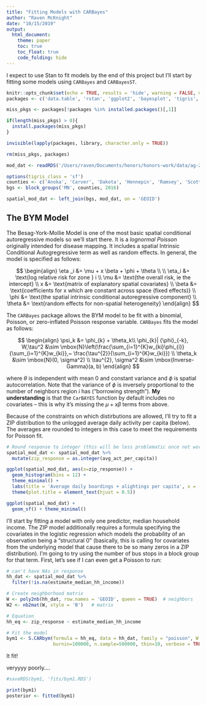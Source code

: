 ```yaml
---
title: "Fitting Models with CARBayes"
author: "Raven McKnight"
date: "10/15/2019"
output: 
  html_document:
    theme: paper
    toc: true
    toc_float: true
    code_folding: hide
---
```

I expect to use Stan to fit models by the end of this project but I'll start by fitting some models using `CARBayes` and `CARBayesST`. 

```r
knitr::opts_chunk$set(echo = TRUE, results = 'hide', warning = FALSE, message = FALSE)
packages <- c('data.table', 'rstan', 'ggplot2', 'bayesplot', 'tigris', 'sf', 'dplyr', 'CARBayes', 'spdep')

miss_pkgs <- packages[!packages %in% installed.packages()[,1]]

if(length(miss_pkgs) > 0){
  install.packages(miss_pkgs)
}

invisible(lapply(packages, library, character.only = TRUE))

rm(miss_pkgs, packages)

mod_dat <- readRDS('/Users/raven/Documents/honors/honors-work/data/ag-2017-mod-dat.RDS')

options(tigris_class = 'sf')
counties <- c('Anoka', 'Carver', 'Dakota', 'Hennepin', 'Ramsey', 'Scott', 'Washington')
bgs <- block_groups('MN', counties, 2016)

spatial_mod_dat <- left_join(bgs, mod_dat, on = 'GEOID')
```


## The BYM Model

The Besag-York-Mollie Model is one of the most basic spatial conditional autoregressive models so we'll start there. It is a *lognormal Poisson* originally intended for disease mapping. It includes a spatial Intrinsic Conditional Autogregressive term as well as random effects. In general, the model is specified as follows: 

$$ 
\begin{align}
\eta _i &= \mu + x \beta + \phi + \theta \\
\\
\eta_i &= \text{log relative risk for zone } i \\
\mu &= \text{the overall risk, ie the intercept} \\
x &= \text{matrix of explanatory spatial covariates} \\
\beta &= \text{coefficients for x which are constant across space (fixed effects)} \\
\phi &= \text{the spatial intrinsic conditional autoregressive component} \\
\theta &= \text{random effects for non-spatial heterogeneity}
\end{align}
$$

The `CARBayes` package allows the BYM model to be fit with a binomial, Poisson, or zero-inflated Poisson response variable. `CARBayes` fits the model as follows: 

$$
\begin{align}
\psi_k &= \phi_{k} + \theta_k\\
\phi_{k}| {\phi}_{-k}, W,\tau^2 &\sim \mbox{N}\left(\frac{\sum_{i=1}^{K}w_{ki}\phi_{i}}{\sum_{i=1}^{K}w_{ki}},~
\frac{\tau^{2}}{\sum_{i=1}^{K}w_{ki}}) \\
\theta_k &\sim \mbox{N}(0, \sigma^2) \\
\tau^{2}, \sigma^2 &\sim \mbox{Inverse-Gamma}(a, b)
\end{align}
$$


where $\theta$ is independent with mean 0 and constant variance and $\phi$ is spatial autocorrelation. Note that the variance of $\phi$ is inversely proportional to the number of neighbors region $i$ has ("borrowing strength"). **My understanding** is that the `CarBAYES` function by default includes no covariates -- this is why it's missing the $\mu + x\beta$ terms from above.  

Because of the constraints on which distirbutions are allowed, I'll try to fit a ZIP distribution to the unlogged average daily activity per capita (below). The averages are rounded to integers in this case to meet the requirements for Poisson fit. 
```r
# Round response to integer (this will be less problematic once not working with averages)
spatial_mod_dat <- spatial_mod_dat %>%
  mutate(zip_response = as.integer(avg_act_per_capita))

ggplot(spatial_mod_dat, aes(x=zip_response)) +
  geom_histogram(bins = 12) +
  theme_minimal() +
  labs(title = 'Average daily boardings + alightings per capita', x = 'boardings + alightings') +
  theme(plot.title = element_text(hjust = 0.5))

ggplot(spatial_mod_dat) +
  geom_sf() + theme_minimal()
```

I'll start by fitting a model with only one predictor, median household income. The ZIP model additionally requires a formula specifying the covariates in the logistic regression which  models the probability of an observation being a "structural 0" (basically, this is calling for covariates from the underlying model that cause there to be so many zeros in a ZIP distribution). I'm going to try using the number of bus stops in a block group for that term. First, let's see if I can even get a Poisson to run:
```r
# can't have NAs in response
hh_dat <- spatial_mod_dat %>% 
  filter(!is.na(estimate_median_hh_income))

# Create neighborhood matrix
W <- poly2nb(hh_dat, row.names = 'GEOID', queen = TRUE)  # neighbors
W2 <- nb2mat(W, style = 'B')   # matrix

# Equation
hh_eq <- zip_response ~ estimate_median_hh_income

# Fit the model
bym1 <- S.CARbym(formula = hh_eq, data = hh_dat, family = "poisson", W = W2,
                 burnin=100000, n.sample=500000, thin=10, verbose = TRUE)
```

It fit!

veryyyy poorly....
```r
#saveRDS(bym1, 'fits/bym1.RDS')

print(bym1)
posterior <- fitted(bym1)
```

